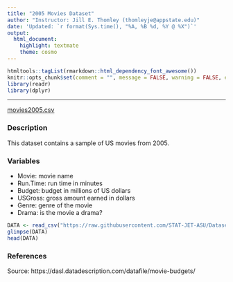 ```yaml
---
title: "2005 Movies Dataset"
author: "Instructor: Jill E. Thomley (thomleyje@appstate.edu)"
date: 'Updated: `r format(Sys.time(), "%A, %B %d, %Y @ %X")`'
output: 
  html_document: 
    highlight: textmate
    theme: cosmo
---
```


```r
htmltools::tagList(rmarkdown::html_dependency_font_awesome())
knitr::opts_chunk$set(comment = "", message = FALSE, warning = FALSE, echo = FALSE)
library(readr)
library(dplyr)
```

<hr>

<i class="fas fa-database"></i> [movies2005.csv](https://raw.githubusercontent.com/STAT-JET-ASU/Datasets/master/Instructor/movies2005.csv)


### Description

This dataset contains a sample of US movies from 2005.


### Variables

* Movie: movie name
* Run.Time: run time in minutes
* Budget: budget in millions of US dollars
* USGross: gross amount earned in dollars
* Genre: genre of the movie
* Drama: is the movie a drama?

```r
DATA <- read_csv("https://raw.githubusercontent.com/STAT-JET-ASU/Datasets/master/Instructor/movies2005.csv")
glimpse(DATA)
head(DATA)
```


### References

Source: https://dasl.datadescription.com/datafile/movie-budgets/

